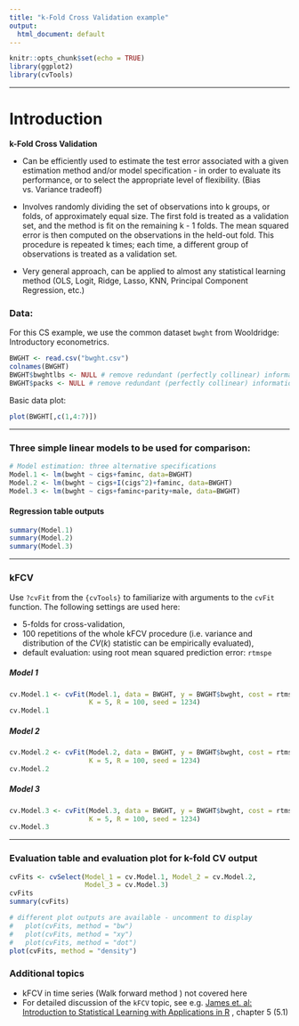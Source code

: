 ---
title: "k-Fold Cross Validation example"
output:
  html_document: default
---

```{r setup, include=FALSE}
knitr::opts_chunk$set(echo = TRUE)
library(ggplot2)
library(cvTools)
```

***

# Introduction

**k-Fold Cross Validation**

*  Can be efficiently used to estimate the test error associated with a given estimation method and/or 
model specification - in order to evaluate its performance, or to select the appropriate level of flexibility. (Bias vs. Variance tradeoff)

* Involves randomly dividing the set of observations into k groups, or folds, of approximately equal size. The first fold is treated as a validation set, and the method is fit on the remaining k - 1 folds. The mean squared error is then computed on the observations in the held-out fold. This procedure is repeated k times; each time, a different group of observations is treated as a validation set.

*  Very general approach, can be applied to almost any statistical learning method (OLS, Logit, Ridge, Lasso, KNN, Principal Component Regression, etc.)

### Data: 

For this CS example, we use the common dataset `bwght` from Wooldridge: Introductory econometrics.

```{r, echo=FALSE}
BWGHT <- read.csv("bwght.csv")
colnames(BWGHT)
BWGHT$bwghtlbs <- NULL # remove redundant (perfectly collinear) information from dataframe
BWGHT$packs <- NULL # remove redundant (perfectly collinear) information from dataframe
``` 

Basic data plot:

```{r}
plot(BWGHT[,c(1,4:7)])
```

***

### Three simple linear models to be used for comparison:



```{r}
# Model estimation: three alternative specifications
Model.1 <- lm(bwght ~ cigs+faminc, data=BWGHT)
Model.2 <- lm(bwght ~ cigs+I(cigs^2)+faminc, data=BWGHT)
Model.3 <- lm(bwght ~ cigs+faminc+parity+male, data=BWGHT)
```

#### Regression table outputs
```{r}
summary(Model.1)
summary(Model.2)
summary(Model.3)
```


***

### kFCV

Use `?cvFit` from the `{cvTools}` to familiarize with arguments to the `cvFit` function. The following settings are used here:

* 5-folds for cross-validation, 
* 100 repetitions of the whole kFCV procedure (i.e. variance and distribution of the $CV(k)$ statistic can be empirically evaluated),
* default evaluation: using root mean squared prediction error:  `rtmspe`


##### Model 1

```{r}
cv.Model.1 <- cvFit(Model.1, data = BWGHT, y = BWGHT$bwght, cost = rtmspe, 
                    K = 5, R = 100, seed = 1234)
cv.Model.1
```


##### Model 2

```{r}
cv.Model.2 <- cvFit(Model.2, data = BWGHT, y = BWGHT$bwght, cost = rtmspe, 
                    K = 5, R = 100, seed = 1234)
cv.Model.2
```


##### Model 3

```{r}
cv.Model.3 <- cvFit(Model.3, data = BWGHT, y = BWGHT$bwght, cost = rtmspe, 
                    K = 5, R = 100, seed = 1234)
cv.Model.3
```



***

### Evaluation table and evaluation plot for k-fold CV output

```{r}
cvFits <- cvSelect(Model_1 = cv.Model.1, Model_2 = cv.Model.2, 
                   Model_3 = cv.Model.3)
cvFits
summary(cvFits)

```


```{r}
# different plot outputs are available - uncomment to display
#   plot(cvFits, method = "bw")
#   plot(cvFits, method = "xy")
#   plot(cvFits, method = "dot")
plot(cvFits, method = "density") 
```





### Additional topics 

* kFCV in time series (Walk forward method ) not covered here
* For detailed discussion of the `kFCV` topic, see e.g. [James et. al: Introduction to Statistical Learning with Applications in R](https://www-bcf.usc.edu/~gareth/ISL/) , chapter 5 (5.1)

